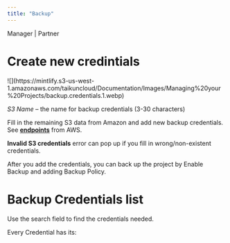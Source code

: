 ```yaml
---
title: "Backup"
---
```


<Icon icon="user-tie" iconType="solid" /> Manager | <Icon icon="handshake" iconType="solid" /> Partner

# Create new credintials

<Frame caption="Add Credentials">
  ![](https://mintlify.s3-us-west-1.amazonaws.com/taikuncloud/Documentation/Images/Managing%20your%20Projects/backup.credentials.1.webp)
</Frame>

*S3 Name* – the name for backup credentials (3-30 characters)

Fill in the remaining S3 data from Amazon and add new backup credentials. See [**endpoints**](https://docs.aws.amazon.com/general/latest/gr/s3.html) from AWS.

**Invalid S3 credentials** error can pop up if you fill in wrong/non-existent credentials.

After you add the credentials, you can back up the project by Enable Backup and adding Backup Policy.

# Backup Credentials list
Use the search field to find the credentials needed.

Every Credential has its: